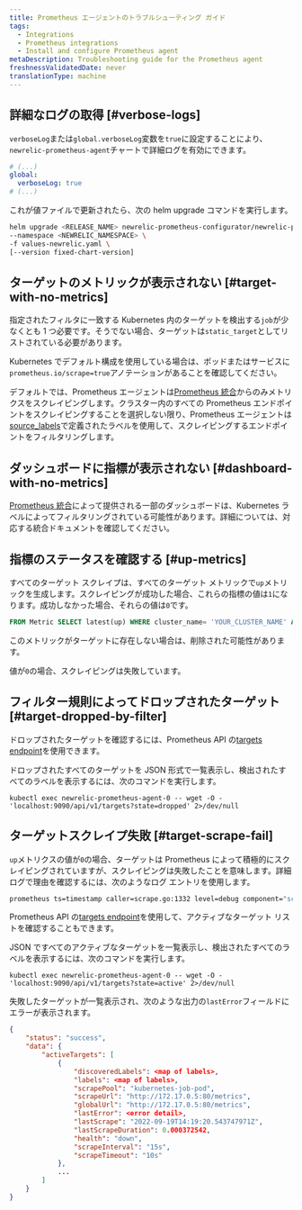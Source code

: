 ```yaml
---
title: Prometheus エージェントのトラブルシューティング ガイド
tags:
  - Integrations
  - Prometheus integrations
  - Install and configure Prometheus agent
metaDescription: Troubleshooting guide for the Prometheus agent
freshnessValidatedDate: never
translationType: machine
---
```


## 詳細なログの取得 [#verbose-logs]

`verboseLog`または`global.verboseLog`変数を`true`に設定することにより、 `newrelic-prometheus-agent`チャートで詳細ログを有効にできます。

```yaml
# (...)
global:
  verboseLog: true
# (...)
```

これが値ファイルで更新されたら、次の helm upgrade コマンドを実行します。

```bash
helm upgrade <RELEASE_NAME> newrelic-prometheus-configurator/newrelic-prometheus-agent \
--namespace <NEWRELIC_NAMESPACE> \
-f values-newrelic.yaml \
[--version fixed-chart-version]
```

## ターゲットのメトリックが表示されない [#target-with-no-metrics]

指定されたフィルタに一致する Kubernetes 内のターゲットを検出する`job`が少なくとも 1 つ必要です。そうでない場合、ターゲットは`static_target`としてリストされている必要があります。

Kubernetes でデフォルト構成を使用している場合は、ポッドまたはサービスに`prometheus.io/scrape=true`アノテーションがあることを確認してください。

デフォルトでは、Prometheus エージェントは[Prometheus 統合](/docs/infrastructure/prometheus-integrations/integrations-list/integrations-list-intro)からのみメトリクスをスクレイピングします。クラスター内のすべての Prometheus エンドポイントをスクレイピングすることを選択しない限り、Prometheus エージェントは[source_labels](https://github.com/newrelic/newrelic-prometheus-configurator/blob/main/charts/newrelic-prometheus-agent/values.yaml)で定義されたラベルを使用して、スクレイピングするエンドポイントをフィルタリングします。

## ダッシュボードに指標が表示されない [#dashboard-with-no-metrics]

[Prometheus 統合](/docs/infrastructure/prometheus-integrations/integrations-list/integrations-list-intro)によって提供される一部のダッシュボードは、Kubernetes ラベルによってフィルタリングされている可能性があります。詳細については、対応する統合ドキュメントを確認してください。

## 指標のステータスを確認する [#up-metrics]

すべてのターゲット スクレイプは、すべてのターゲット メトリックで`up`メトリックを生成します。スクレイピングが成功した場合、これらの指標の値は`1`になります。成功しなかった場合、それらの値は`0`です。

```SQL
FROM Metric SELECT latest(up) WHERE cluster_name= 'YOUR_CLUSTER_NAME' AND pod = 'TARGET_POD_NAME' TIMESERIES
```

このメトリックがターゲットに存在しない場合は、削除された可能性があります。

値が`0`の場合、スクレイピングは失敗しています。

## フィルター規則によってドロップされたターゲット [#target-dropped-by-filter]

ドロップされたターゲットを確認するには、Prometheus API の[targets endpoint](https://prometheus.io/docs/prometheus/latest/querying/api/#targets)を使用できます。

ドロップされたすべてのターゲットを JSON 形式で一覧表示し、検出されたすべてのラベルを表示するには、次のコマンドを実行します。

```shell
kubectl exec newrelic-prometheus-agent-0 -- wget -O - 'localhost:9090/api/v1/targets?state=dropped' 2>/dev/null
```

## ターゲットスクレイプ失敗 [#target-scrape-fail]

`up`メトリクスの値が`0`の場合、ターゲットは Prometheus によって積極的にスクレイピングされていますが、スクレイピングは失敗したことを意味します。詳細ログで理由を確認するには、次のようなログ エントリを使用します。

```bash
prometheus ts=timestamp caller=scrape.go:1332 level=debug component="scrape manager" scrape_pool=kubernetes-job-pod target=http://1.2.3.4:80/metrics msg="<error>" err="<error detail>"
```

Prometheus API の[targets endpoint](https://prometheus.io/docs/prometheus/latest/querying/api/#targets)を使用して、アクティブなターゲット リストを確認することもできます。

JSON ですべてのアクティブなターゲットを一覧表示し、検出されたすべてのラベルを表示するには、次のコマンドを実行します。

```shell
kubectl exec newrelic-prometheus-agent-0 -- wget -O - 'localhost:9090/api/v1/targets?state=active' 2>/dev/null
```

失敗したターゲットが一覧表示され、次のような出力の`lastError`フィールドにエラーが表示されます。

```json
{
    "status": "success",
    "data": {
        "activeTargets": [
            {
                "discoveredLabels": <map of labels>,
                "labels": <map of labels>,
                "scrapePool": "kubernetes-job-pod",
                "scrapeUrl": "http://172.17.0.5:80/metrics",
                "globalUrl": "http://172.17.0.5:80/metrics",
                "lastError": <error detail>,
                "lastScrape": "2022-09-19T14:19:20.543747971Z",
                "lastScrapeDuration": 0.000372542,
                "health": "down",
                "scrapeInterval": "15s",
                "scrapeTimeout": "10s"
            },
            ...
        ]
    }
}
```